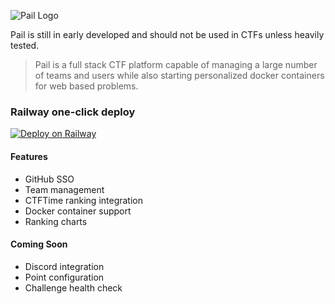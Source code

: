 
![Pail Logo](https://ebucket.dev/pail.png)
 
<Callout type="warning" emoji="️⚠️">
  Pail is still in early developed and should not be used in CTFs unless heavily tested.
</Callout>

> Pail is a full stack CTF platform capable of managing a large number of teams and users while also starting personalized docker containers for web based problems.

### Railway one-click deploy
[![Deploy on Railway](https://railway.app/button.svg)](https://railway.app/new/template/DrJIzA?referralCode=GswMXR)

#### Features
 - GitHub SSO
 - Team management
 - CTFTime ranking integration
 - Docker container support
 - Ranking charts

#### Coming Soon
 - Discord integration
 - Point configuration
 - Challenge health check